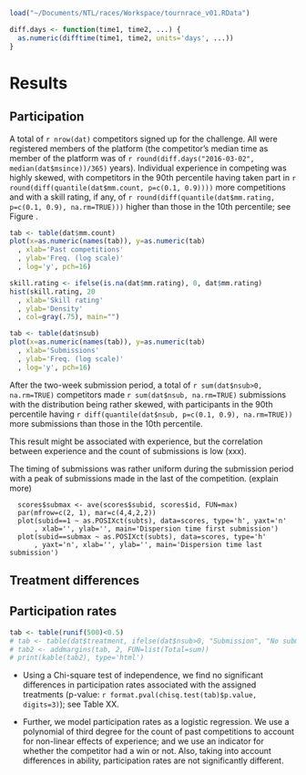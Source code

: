 
```r
load("~/Documents/NTL/races/Workspace/tournrace_v01.RData")
```

```r
diff.days <- function(time1, time2, ...) {
  as.numeric(difftime(time1, time2, units='days', ...))
}
```

Results
====================

Participation
--------------

A total of `r nrow(dat)` competitors signed up for the challenge. All were registered members of the platform (the competitor's median time as member of the platform was of `r round(diff.days("2016-03-02", median(dat$msince))/365)` years). Individual experience in competing was highly skewed, with competitors in the 90th percentile having taken part in `r round(diff(quantile(dat$mm.count, p=c(0.1, 0.9))))` more competitions and with a skill rating, if any, of `r round(diff(quantile(dat$mm.rating, p=c(0.1, 0.9), na.rm=TRUE)))` higher than those in the 10th percentile; see Figure \ref{eq: distribution experience}. 


```r
tab <- table(dat$mm.count)
plot(x=as.numeric(names(tab)), y=as.numeric(tab)
  , xlab='Past competitions'
  , ylab='Freq. (log scale)'
  , log='y', pch=16)
```

```r
skill.rating <- ifelse(is.na(dat$mm.rating), 0, dat$mm.rating)
hist(skill.rating, 20
  , xlab='Skill rating'
  , ylab='Density'
  , col=gray(.75), main="")
```

```r
tab <- table(dat$nsub)
plot(x=as.numeric(names(tab)), y=as.numeric(tab)
  , xlab='Submissions'
  , ylab='Freq. (log scale)'
  , log='y', pch=16)
```


\begin{figure}
\includegraphics[width=0.5\textwidth]{Figures/experience-1.pdf}
\includegraphics[width=0.5\textwidth]{Figures/rating-1.pdf}
\caption{Distribution of the count of past contests (left panel) and the skill ratings (right panel) of the signed-up competitors.}
\label{eq: distribution experience}
\end{figure}

After the two-week submission period, a total of `r sum(dat$nsub>0, na.rm=TRUE)` competitors made `r sum(dat$nsub, na.rm=TRUE)` submissions with the distribution being rather skewed, with participants in the 90th percentile having `r diff(quantile(dat$nsub, p=c(0.1, 0.9), na.rm=TRUE))` more submissions than those in the 10th percentile. 


This result might be associated with experience, but the correlation between experience and the count of submissions is low (xxx).

The timing of submissions was rather uniform during the submission period with a peak of submissions made in the last of the competition. (explain more) 

```{fig.width=8, fig.height=5, fig.cap="Dispersion of the time of the first and last submission."}
  scores$submax <- ave(scores$subid, scores$id, FUN=max)
  par(mfrow=c(2, 1), mar=c(4,4,2,2))
  plot(subid==1 ~ as.POSIXct(subts), data=scores, type='h', yaxt='n'
      , xlab='', ylab='', main='Dispersion time first submission')
  plot(subid==submax ~ as.POSIXct(subts), data=scores, type='h'
      , yaxt='n', xlab='', ylab='', main='Dispersion time last submission')
```

Treatment differences
------------------------

Participation rates
--------------------
 
```r
tab <- table(runif(500)<0.5)
# tab <- table(dat$treatment, ifelse(dat$nsub>0, "Submission", "No submission"))
# tab2 <- addmargins(tab, 2, FUN=list(Total=sum))
# print(kable(tab2), type='html')
```

- Using a Chi-square test of independence, we find no significant differences in participation rates associated with the assigned treatments (p-value: `r format.pval(chisq.test(tab)$p.value, digits=3)`); see Table XX.


- Further, we model participation rates as a logistic regression. We use a polynomial of third degree for the count of past competitions to account for non-linear effects of experience; and we use an indicator for whether the competitor had a win or not. Also, taking into account differences in ability, participation rates are not significantly different. 


